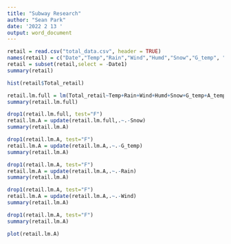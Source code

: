---
title: "Subway Research"
author: "Sean Park"
date: '2022 2 13 '
output: word_document
---

```{r}
retail = read.csv("total_data.csv", header = TRUE)
names(retail) = c("Date","Temp","Rain","Wind","Humd","Snow","G_temp", "A_temp","Date1","Day","Total_retail","Store_retail","Deliv_retail")
retail = subset(retail,select = -Date1)
summary(retail)
```

```{r}
hist(retail$Total_retail)
```

```{r}
retail.lm.full = lm(Total_retail~Temp+Rain+Wind+Humd+Snow+G_temp+A_temp+Day, data=retail)
summary(retail.lm.full)
```
```{r}
drop1(retail.lm.full, test="F")
retail.lm.A = update(retail.lm.full,.~.-Snow)
summary(retail.lm.A)
```
```{r}
drop1(retail.lm.A, test="F")
retail.lm.A = update(retail.lm.A,.~.-G_temp)
summary(retail.lm.A)
```
```{r}
drop1(retail.lm.A, test="F")
retail.lm.A = update(retail.lm.A,.~.-Rain)
summary(retail.lm.A)
```
```{r}
drop1(retail.lm.A, test="F")
retail.lm.A = update(retail.lm.A,.~.-Wind)
summary(retail.lm.A)
```
```{r}
drop1(retail.lm.A, test="F")
summary(retail.lm.A)
```
```{r}
plot(retail.lm.A)
```

